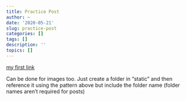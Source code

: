 ```yaml
---
title: Practice Post
author: ~
date: '2020-05-21'
slug: practice-post
categories: []
tags: []
description: ''
topics: []
---
```



[my first link](../project_scope_1/)

Can be done for images too. Just create a folder in "static" and then reference it using the pattern above but include the folder name (folder names aren't required for posts)